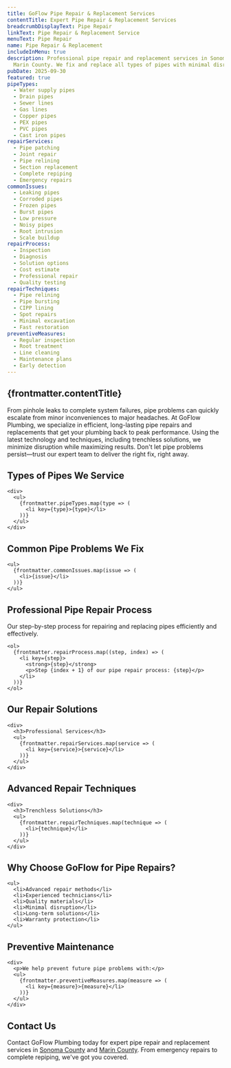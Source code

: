 ```yaml
---
title: GoFlow Pipe Repair & Replacement Services
contentTitle: Expert Pipe Repair & Replacement Services
breadcrumbDisplayText: Pipe Repair
linkText: Pipe Repair & Replacement Service
menuText: Pipe Repair
name: Pipe Repair & Replacement
includeInMenu: true
description: Professional pipe repair and replacement services in Sonoma and
  Marin County. We fix and replace all types of pipes with minimal disruption.
pubDate: 2025-09-30
featured: true
pipeTypes:
  - Water supply pipes
  - Drain pipes
  - Sewer lines
  - Gas lines
  - Copper pipes
  - PEX pipes
  - PVC pipes
  - Cast iron pipes
repairServices:
  - Pipe patching
  - Joint repair
  - Pipe relining
  - Section replacement
  - Complete repiping
  - Emergency repairs
commonIssues:
  - Leaking pipes
  - Corroded pipes
  - Frozen pipes
  - Burst pipes
  - Low pressure
  - Noisy pipes
  - Root intrusion
  - Scale buildup
repairProcess:
  - Inspection
  - Diagnosis
  - Solution options
  - Cost estimate
  - Professional repair
  - Quality testing
repairTechniques:
  - Pipe relining
  - Pipe bursting
  - CIPP lining
  - Spot repairs
  - Minimal excavation
  - Fast restoration
preventiveMeasures:
  - Regular inspection
  - Root treatment
  - Line cleaning
  - Maintenance plans
  - Early detection
---
```


<article>
  <h1>{frontmatter.contentTitle}</h1>

  <p>
    From pinhole leaks to complete system failures, pipe problems can quickly escalate from minor inconveniences to major headaches.
    At GoFlow Plumbing, we specialize in efficient, long-lasting pipe repairs and replacements that get your plumbing back to peak performance.
    Using the latest technology and techniques, including trenchless solutions, we minimize disruption while maximizing results.
    Don't let pipe problems persist—trust our expert team to deliver the right fix, right away.
  </p>

  <section>
    <h2>Types of Pipes We Service</h2>

    <div>
      <ul>
        {frontmatter.pipeTypes.map(type => (
          <li key={type}>{type}</li>
        ))}
      </ul>
    </div>
  </section>

  <section>
    <h2>Common Pipe Problems We Fix</h2>

    <ul>
      {frontmatter.commonIssues.map(issue => (
        <li>{issue}</li>
      ))}
    </ul>
  </section>

  <section>
    <h2>Professional Pipe Repair Process</h2>
    <p>Our step-by-step process for repairing and replacing pipes efficiently and effectively.</p>

    <ol>
      {frontmatter.repairProcess.map((step, index) => (
        <li key={step}>
          <strong>{step}</strong>
          <p>Step {index + 1} of our pipe repair process: {step}</p>
        </li>
      ))}
    </ol>
  </section>

  <section>
    <h2>Our Repair Solutions</h2>

    <div>
      <h3>Professional Services</h3>
      <ul>
        {frontmatter.repairServices.map(service => (
          <li key={service}>{service}</li>
        ))}
      </ul>
    </div>
  </section>

  <section>
    <h2>Advanced Repair Techniques</h2>

    <div>
      <h3>Trenchless Solutions</h3>
      <ul>
        {frontmatter.repairTechniques.map(technique => (
          <li>{technique}</li>
        ))}
      </ul>
    </div>
  </section>

  <section>
    <h2>Why Choose GoFlow for Pipe Repairs?</h2>

    <ul>
      <li>Advanced repair methods</li>
      <li>Experienced technicians</li>
      <li>Quality materials</li>
      <li>Minimal disruption</li>
      <li>Long-term solutions</li>
      <li>Warranty protection</li>
    </ul>
  </section>

  <section>
    <h2>Preventive Maintenance</h2>

    <div>
      <p>We help prevent future pipe problems with:</p>
      <ul>  
        {frontmatter.preventiveMeasures.map(measure => (
          <li key={measure}>{measure}</li>
        ))}
      </ul>
    </div>
  </section>

  <section>
    <h2>Contact Us</h2>
    <p>
      Contact GoFlow Plumbing today for expert pipe repair and replacement services in
      <a href="/sonoma-county-plumbing/">Sonoma County</a> and <a href="/marin-county-plumbing/">Marin County</a>.
      From emergency repairs to complete repiping, we've got you covered.
    </p>
  </section>
</article>
